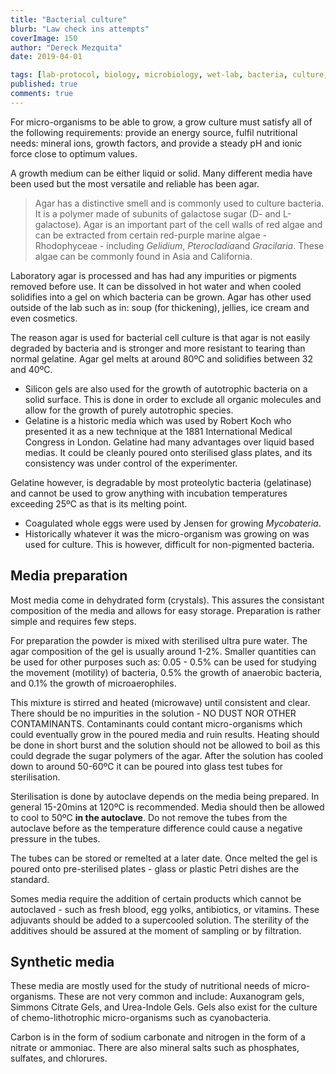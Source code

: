 ```yaml
---
title: "Bacterial culture"
blurb: "Law check ins attempts"
coverImage: 150
author: "Dereck Mezquita"
date: 2019-04-01

tags: [lab-protocol, biology, microbiology, wet-lab, bacteria, culture, media, agar, gelatine, silicon, coagulated-egg, synthetic-media]
published: true
comments: true
---
```


For micro-organisms to be able to grow, a grow culture must satisfy all of the following requirements: provide an energy source, fulfil nutritional needs: mineral ions, growth factors, and provide a steady pH and ionic force close to optimum values.

A growth medium can be either liquid or solid. Many different media have been used but the most versatile and reliable has been agar.

> Agar has a distinctive smell and is commonly used to culture bacteria. It is a polymer made of subunits of galactose sugar (D- and L-galactose). Agar is an important part of the cell walls of red algae and can be extracted from certain red-purple marine algae - Rhodophyceae - including *Gelidium*, *Pterocladia*and *Gracilaria*. These algae can be commonly found in Asia and California.

Laboratory agar is processed and has had any impurities or pigments removed before use. It can be dissolved in hot water and when cooled solidifies into a gel on which bacteria can be grown. Agar has other used outside of the lab such as in: soup (for thickening), jellies, ice cream and even cosmetics.

The reason agar is used for bacterial cell culture is that agar is not easily degraded by bacteria and is stronger and more resistant to tearing than normal gelatine. Agar gel melts at around 80ºC and solidifies between 32 and 40ºC.

- Silicon gels are also used for the growth of autotrophic bacteria on a solid surface. This is done in order to exclude all organic molecules and allow for the growth of purely autotrophic species.
- Gelatine is a historic media which was used by Robert Koch who presented it as a new technique at the 1881 International Medical Congress in London. Gelatine had many advantages over liquid based medias. It could be cleanly poured onto sterilised glass plates, and its consistency was under control of the experimenter.

Gelatine however, is degradable by most proteolytic bacteria (gelatinase) and cannot be used to grow anything with incubation temperatures exceeding 25ºC as that is its melting point.

- Coagulated whole eggs were used by Jensen for growing *Mycobateria*.
- Historically whatever it was the micro-organism was growing on was used for culture. This is however, difficult for non-pigmented bacteria.

## Media preparation

Most media come in dehydrated form (crystals). This assures the consistant composition of the media and allows for easy storage. Preparation is rather simple and requires few steps.

For preparation the powder is mixed with sterilised ultra pure water. The agar composition of the gel is usually around 1-2%. Smaller quantities can be used for other purposes such as: 0.05 - 0.5% can be used for studying the movement (motility) of bacteria, 0.5% the growth of anaerobic bacteria, and 0.1% the growth of microaerophiles.

This mixture is stirred and heated (microwave) until consistent and clear. There should be no impurities in the solution - NO DUST NOR OTHER CONTAMINANTS. Contaminants could contant micro-organisms which could eventually grow in the poured media and ruin results. Heating should be done in short burst and the solution should not be allowed to boil as this could degrade the sugar polymers of the agar. After the solution has cooled down to around 50-60ºC it can be poured into glass test tubes for sterilisation.

Sterilisation is done by autoclave depends on the media being prepared. In general 15-20mins at 120ºC is recommended. Media should then be allowed to cool to 50ºC **in the autoclave**. Do not remove the tubes from the autoclave before as the temperature difference could cause a negative pressure in the tubes.

The tubes can be stored or remelted at a later date. Once melted the gel is poured onto pre-sterilised plates - glass or plastic Petri dishes are the standard.

Somes media require the addition of certain products which cannot be autoclaved - such as fresh blood, egg yolks, antibiotics, or vitamins. These adjuvants should be added to a supercooled solution. The sterility of the additives should be assured at the moment of sampling or by filtration.

## Synthetic media

These media are mostly used for the study of nutritional needs of micro-organisms. These are not very common and include: Auxanogram gels, Simmons Citrate Gels, and Urea-Indole Gels. Gels also exist for the culture of chemo-lithotrophic micro-organisms such as cyanobacteria.

Carbon is in the form of sodium carbonate and nitrogen in the form of a nitrate or ammoniac. There are also mineral salts such as phosphates, sulfates, and chlorures.